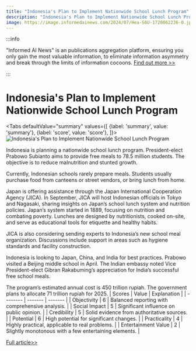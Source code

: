 ```yaml
---
title: "Indonesia's Plan to Implement Nationwide School Lunch Program"
description: "Indonesia's Plan to Implement Nationwide School Lunch Program"
image: https://image.informedainews.com/2024/07/Hea-S6U-1720062236-0.jpg
---
```



:::info

"Informed AI News" is an publications aggregation platform, ensuring you only gain the most valuable information, to eliminate information asymmetry and break through the limits of information cocoons.  [Find out more >>](/)

:::

# Indonesia's Plan to Implement Nationwide School Lunch Program


<Tabs
	defaultValue="summary"
	values={[
	{label: 'summary', value: 'summary'},
	{label: 'score', value: 'score'},
]}>
<TabItem value="summary">
<img
  src="https://image.informedainews.com/2024/07/Hea-S6U-1720062236-0.jpg"
  alt="Indonesia's Plan to Implement Nationwide School Lunch Program"
/>



Indonesia is planning a nationwide school lunch program. President-elect Prabowo Subianto aims to provide free meals to 78.5 million students. The objective is to reduce malnutrition and stunted growth.

Currently, Indonesian schools rarely prepare meals. Students usually purchase food from canteens or street vendors, or bring lunch from home.

Japan is offering assistance through the Japan International Cooperation Agency (JICA). In September, JICA will host Indonesian officials in Tokyo and Nagasaki, sharing insights on Japan’s school lunch system and nutrition policies. Japan’s system started in 1889, focusing on nutrition and combating poverty. Lunches are designed by nutritionists, cooked on-site, and serve as educational tools for etiquette and healthy habits.

JICA is also considering sending experts to Indonesia’s new school meal organization. Discussions include support in areas such as hygiene standards and facility construction.

Indonesia is looking to Japan, China, and India for best practices. Prabowo visited a Beijing middle school in April. The Indian embassy noted Vice President-elect Gibran Rakabuming’s appreciation for India’s successful free school meals.

The program’s estimated annual cost is 450 trillion rupiah. The government plans to allocate 71 trillion rupiah for 2025.
</TabItem>
<TabItem value="score">
	| Scores     | Value   | Explanation |
	| -------- | ------- | ------- |
	| Objectivity  | 6    | Balanced reporting with comprehensive analysis.    |
	| Social Impact | 5     | Significant influence on public opinion.    |
	| Credibility    | 5    | Solid evidence from authoritative sources.    |
	| Potential    | 6    | High potential for significant changes.    |
	| Practicality    | 4    | Highly practical, applicable to real problems.    |
	| Entertainment Value    | 2    | Slightly monotonous with a few entertaining elements.    |
</TabItem>
</Tabs>

[Full article>>](https://asia.nikkei.com/Spotlight/Society/Indonesia-takes-school-lunch-cues-from-Japan-China-and-India)
